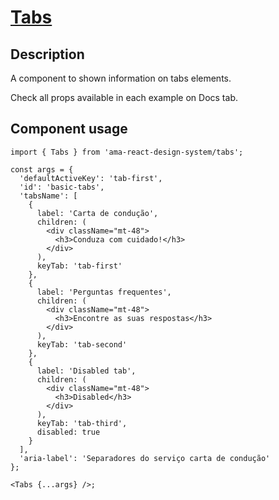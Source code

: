 
<Meta title="Components/Tabs/Tabs Docs" />

<h1 className="mb-32">
  <u>Tabs</u>
</h1>

<h2> Description </h2>
<p className="fs-16">A component to shown information on tabs elements.</p>
<p className="fs-16">Check all props available in each example on Docs tab.</p>

<h2>Component usage</h2>

```tsx
import { Tabs } from 'ama-react-design-system/tabs';

const args = {
  'defaultActiveKey': 'tab-first',
  'id': 'basic-tabs',
  'tabsName': [
    {
      label: 'Carta de condução',
      children: (
        <div className="mt-48">
          <h3>Conduza com cuidado!</h3>
        </div>
      ),
      keyTab: 'tab-first'
    },
    {
      label: 'Perguntas frequentes',
      children: (
        <div className="mt-48">
          <h3>Encontre as suas respostas</h3>
        </div>
      ),
      keyTab: 'tab-second'
    },
    {
      label: 'Disabled tab',
      children: (
        <div className="mt-48">
          <h3>Disabled</h3>
        </div>
      ),
      keyTab: 'tab-third',
      disabled: true
    }
  ],
  'aria-label': 'Separadores do serviço carta de condução'
};

<Tabs {...args} />;
```
